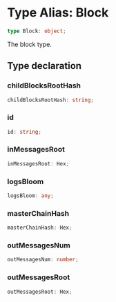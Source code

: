 # Type Alias: Block

```ts
type Block: object;
```

The block type.

## Type declaration

### childBlocksRootHash

```ts
childBlocksRootHash: string;
```

### id

```ts
id: string;
```

### inMessagesRoot

```ts
inMessagesRoot: Hex;
```

### logsBloom

```ts
logsBloom: any;
```

### masterChainHash

```ts
masterChainHash: Hex;
```

### outMessagesNum

```ts
outMessagesNum: number;
```

### outMessagesRoot

```ts
outMessagesRoot: Hex;
```

### prevBlock

```ts
prevBlock: Hex;
```

### receiptsRoot

```ts
receiptsRoot: Hex;
```

### smartContractsRoot

```ts
smartContractsRoot: Hex;
```

### timestamp

```ts
timestamp: number;
```

## Defined in

nil/nil.js/src/types/Block.ts:6

